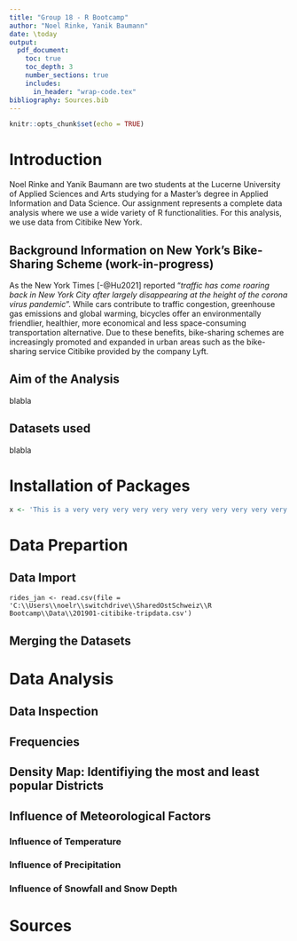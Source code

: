 ```yaml
---
title: "Group 18 - R Bootcamp"
author: "Noel Rinke, Yanik Baumann"
date: \today
output: 
  pdf_document:
    toc: true
    toc_depth: 3
    number_sections: true
    includes:
      in_header: "wrap-code.tex"
bibliography: Sources.bib
---
```


```r
knitr::opts_chunk$set(echo = TRUE)
```


# Introduction

Noel Rinke and Yanik Baumann are two students at the Lucerne University of Applied Sciences and Arts studying for a Master's degree in Applied Information and Data Science. Our assignment represents a complete data analysis where we use a wide variety of R functionalities. For this analysis, we use data from Citibike New York. 

## Background Information on New York's Bike-Sharing Scheme (work-in-progress)

As the New York Times [-@Hu2021] reported "*traffic has come roaring back in New York City after largely disappearing at the height of the corona virus pandemic*". While cars contribute to traffic congestion, greenhouse gas emissions and global warming, bicycles offer an environmentally friendlier, healthier, more economical and less space-consuming transportation alternative. Due to these benefits, bike-sharing schemes are increasingly promoted and expanded in urban areas such as the bike-sharing service Citibike provided by the company Lyft. 


## Aim of the Analysis

blabla

## Datasets used

blabla

# Installation of Packages

```r

x <- 'This is a very very very very very very very very very very very very very very very very very very very very very very very very long text'


```

# Data Prepartion



## Data Import

```Data

rides_jan <- read.csv(file = 'C:\\Users\\noelr\\switchdrive\\SharedOstSchweiz\\R Bootcamp\\Data\\201901-citibike-tripdata.csv')

```


## Merging the Datasets



# Data Analysis



## Data Inspection


## Frequencies


## Density Map: Identifiying the most and least popular Districts


## Influence of Meteorological Factors


### Influence of Temperature


### Influence of Precipitation


### Influence of Snowfall and Snow Depth


# Sources


